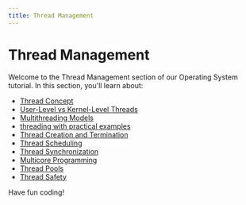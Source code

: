 ```yaml
---
title: Thread Management
---
```


# Thread Management

Welcome to the Thread Management section of our Operating System tutorial. In this section, you'll learn about:

- [Thread Concept](./0-thread-concept.mdx)
- [User-Level vs Kernel-Level Threads](./1-user-level-vs-kernel-level-threads.mdx)
- [Multithreading Models](./2-multithreading-models.mdx)
- [threading with practical examples](./3-thread-libraries.mdx)
- [Thread Creation and Termination](./4-thread-creation-and-termination.mdx)
- [Thread Scheduling](./5-thread-scheduling.mdx)
- [Thread Synchronization](./6-thread-synchronization.mdx)
- [Multicore Programming](./7-multicore-programming.mdx)
- [Thread Pools](./8-thread-pools.mdx)
- [Thread Safety](./9-thread-safety.mdx)

Have fun coding!